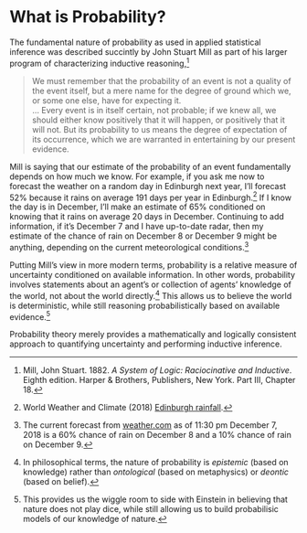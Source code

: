 # What is Probability? {-}

The fundamental nature of probability as used in applied statistical
inference was described succintly by John Stuart Mill as part of his
larger program of characterizing inductive reasoning,^[Mill, John
Stuart.  1882.  *A System of Logic: Raciocinative and Inductive*.
Eighth edition. Harper & Brothers, Publishers, New York. Part III,
Chapter 18.]

> We must remember that the probability of an event is not a quality
of the event itself, but a mere name for the degree of ground which
we, or some one else, have for expecting it. <br /> $\ldots$ Every event is
in itself certain, not probable; if we knew all, we should either know
positively that it will happen, or positively that it will not. But
its probability to us means the degree of expectation of its
occurrence, which we are warranted in entertaining by our present
evidence.

Mill is saying that our estimate of the probability of an event
fundamentally depends on how much we know.  For example, if you ask me
now to forecast the weather on a random day in Edinburgh next year,
I'll forecast 52% because it rains on average 191 days per year in
Edinburgh.^[World Weather and Climate (2018) [Edinburgh
rainfall](https://weather-and-climate.com/average-monthly-Rainy-days,Edinburgh-uk,Scotland).]
If I know the day is in December, I'll make an estimate of 65%
conditioned on knowing that it rains on average 20 days in December.
Continuing to add information, if it's December 7 and I have
up-to-date radar, then my estimate of the chance of rain on December 8
or December 9 might be anything, depending on the current
meteorological conditions.^[The current forecast from
[weather.com](https://weather.com/weather/today/l/55.95,-3.19) as of
11:30 pm December 7, 2018 is a 60% chance of rain on December 8 and
a 10% chance of rain on December 9.]

Putting Mill's view in more modern terms, probability is a relative
measure of uncertainty conditioned on available information.  In other
words, probability involves statements about an agent's or collection
of agents' knowledge of the world, not about the world directly.^[In
philosophical terms, the nature of probability is *epistemic* (based
on knowledge) rather than *ontological* (based on metaphysics) or
*deontic* (based on belief).]  This allows us to believe the world is
deterministic, while still reasoning probabilistically based on
available evidence.^[This provides us the wiggle room to side with
Einstein in believing that nature does not play dice, while still
allowing us to build probabilisic models of our knowledge of nature.]

Probability theory merely provides a mathematically and logically
consistent approach to quantifying uncertainty and performing
inductive inference.